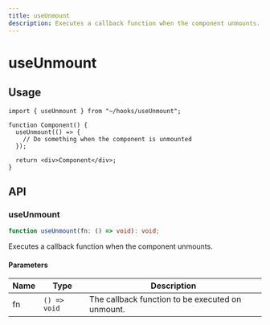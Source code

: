 ```yaml
---
title: useUnmount
description: Executes a callback function when the component unmounts.
---
```


# useUnmount

## Usage

```tsx title="Component.tsx"
import { useUnmount } from "~/hooks/useUnmount";

function Component() {
  useUnmount(() => {
    // Do something when the component is unmounted
  });

  return <div>Component</div>;
}
```

## API

### useUnmount

```ts title="useUnmount.ts"
function useUnmount(fn: () => void): void;
```

Executes a callback function when the component unmounts.

#### Parameters

| Name | Type         | Description                                      |
| ---- | ------------ | ------------------------------------------------ |
| fn   | `() => void` | The callback function to be executed on unmount. |
